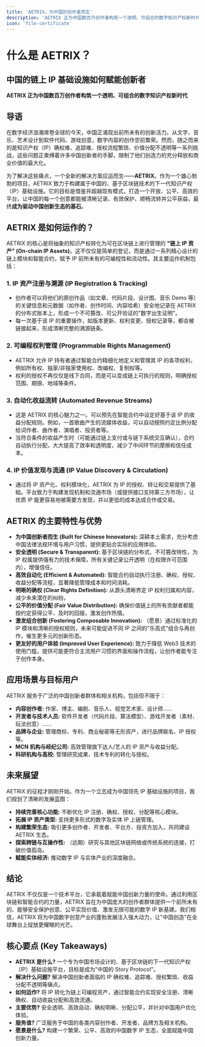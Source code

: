 ```yaml
---
title: 'AETRIX，为中国的创作者而生'
description: 'AETRIX 正为中国数百万创作者构筑一个透明、可组合的数字知识产权新时代'
icon: 'file-certificate'
---
```


# 什么是 AETRIX？

## 中国的链上 IP 基础设施如何赋能创新者

**AETRIX 正为中国数百万创作者构筑一个透明、可组合的数字知识产权新时代**

## 导语

在数字经济浪潮席卷全球的今天，中国正涌现出前所未有的创新活力。从文字、音乐、艺术设计到软件代码、游戏创意，数字内容的创作空前繁荣。然而，随之而来的是知识产权（IP）确权难、追踪难、授权流程繁琐、价值分配不透明等一系列挑战，这些问题正束缚着许多中国创新者的手脚，限制了他们创造力的充分释放和商业价值的最大化。

为了解决这些痛点，一个全新的解决方案应运而生——**AETRIX**。作为一个雄心勃勃的项目，AETRIX 致力于构建属于中国的、基于区块链技术的下一代知识产权（IP）基础设施。它的目标是借鉴并超越现有模式，打造一个开放、公平、高效的平台，让中国的每一个创意都能被清晰记录、有效保护、顺畅流转并公平获益，最终**成为驱动中国创新生态的基石**。

## AETRIX 是如何运作的？

AETRIX 的核心是将抽象的知识产权转化为可在区块链上进行管理的 **"链上 IP 资产" (On-chain IP Assets)**。这不仅仅是简单的登记，而是通过一系列精心设计的链上模块和智能合约，赋予 IP 前所未有的可编程性和流动性。其主要运作机制包括：

### 1. IP 资产注册与溯源 (IP Registration & Tracking)

- 创作者可以将他们的原创作品（如文章、代码片段、设计图、音乐 Demo 等）的关键信息和元数据（如作者、创作时间、内容哈希）安全地记录在 AETRIX 的分布式账本上，形成一个不可篡改、可公开验证的"数字出生证明"。
- 每一次基于该 IP 的重要操作，如版本更新、权利变更、授权记录等，都会被链接起来，形成清晰完整的溯源链条。

### 2. 可编程权利管理 (Programmable Rights Management)

- AETRIX 允许 IP 持有者通过智能合约精细化地定义和管理其 IP 的各项权利，例如所有权、独家/非独家使用权、改编权、复制权等。
- 权利的授权不再仅仅是线下合同，而是可以变成链上可执行的规则，明确授权范围、期限、地域等条件。

### 3. 自动化收益流转 (Automated Revenue Streams)

- 这是 AETRIX 的核心魅力之一。可以预先在智能合约中设定好基于该 IP 的收益分配规则。例如，一首歌曲产生的流媒体收益，可以自动按照约定比例分配给词作者、曲作者、演唱者、投资者等。
- 当符合条件的收益产生时（可能通过链上支付或与链下系统交互确认），合约自动执行分配，大大提高了效率和透明度，减少了中间环节的摩擦和信任成本。

### 4. IP 价值发现与流通 (IP Value Discovery & Circulation)

- 通过将 IP 资产化、权利模块化，AETRIX 为 IP 的授权、转让和交易提供了基础。平台致力于构建发现机制和流通市场（或提供接口支持第三方市场），让优质 IP 能更容易地被需要方发现，并以更低的成本达成合作或交易。

## AETRIX 的主要特性与优势

- **为中国创新者而生 (Built for Chinese Innovators):** 深耕本土需求，充分考虑中国法律法规环境与用户习惯，提供更贴合实际的应用体验。
- **安全透明 (Secure & Transparent):** 基于区块链的分布式、不可篡改特性，为 IP 权属提供强有力的技术保障，所有关键记录公开透明（在权限许可范围内），增强信任。
- **高效自动化 (Efficient & Automated):** 智能合约自动执行注册、确权、授权、收益分配等流程，显著降低管理成本和时间消耗。
- **明晰的确权 (Clear Rights Definition):** 从源头清晰界定 IP 权利归属和内容，减少未来潜在的纠纷。
- **公平的价值分配 (Fair Value Distribution):** 确保价值链上的所有贡献者都能按约定获得公平、及时的回报，激发创作热情。
- **激发组合创新 (Fostering Composable Innovation):** （愿景）通过标准化的 IP 模块和清晰的授权规则，未来可能促进不同 IP 之间的"乐高式"组合与再创作，催生更多元的创新形态。
- **更友好的用户体验 (Improved User Experience):** 致力于降低 Web3 技术的使用门槛，提供可能更符合主流用户习惯的界面和操作流程，让创作者能专注于创作本身。

## 应用场景与目标用户

AETRIX 服务于广泛的中国创新者群体和相关机构，包括但不限于：

- **内容创作者:** 作家、博主、编剧、音乐人、视觉艺术家、设计师……
- **开发者与技术人员:** 软件开发者（代码片段、算法模型）、游戏开发者（素材、玩法创意）……
- **品牌与企业:** 管理商标、专利、商业秘密等无形资产，进行品牌联名、IP 授权等。
- **MCN 机构与经纪公司:** 高效管理旗下达人/艺人的 IP 资产与收益分配。
- **科研机构与高校:** 管理研究成果、技术专利的转化与授权。

## 未来展望

AETRIX 的征程才刚刚开始。作为一个立志成为中国领先 IP 基础设施的项目，我们规划了清晰的发展蓝图：

- **持续完善核心功能:** 不断优化 IP 注册、确权、授权、分配等核心模块。
- **拓展 IP 资产类型:** 支持更多形式的数字及实体 IP 上链管理。
- **构建繁荣生态:** 吸引更多创作者、开发者、平台方、投资方加入，共同建设 AETRIX 生态。
- **探索跨链与互操作性:** （远期）研究与其他区块链网络或传统系统的连接，打破价值孤岛。
- **赋能实体经济:** 推动数字 IP 与实体产业的深度融合。

## 结论

AETRIX 不仅仅是一个技术平台，它承载着赋能中国创新力量的使命。通过利用区块链和智能合约的力量，AETRIX 旨在为中国庞大的创作者群体提供一个前所未有的、能够安全保护创意、公平实现价值、激发无限可能的数字 IP 新基建。我们相信，AETRIX 将为中国数字创意产业的蓬勃发展注入强大动力，让"中国创造"在全球舞台上绽放更耀眼的光芒。

## 核心要点 (Key Takeaways)

- **AETRIX 是什么?** 一个专为中国市场设计的、基于区块链的下一代知识产权（IP）基础设施平台，目标是成为"中国的 Story Protocol"。
- **解决什么问题?** 解决中国创新者面临的 IP 确权难、追踪难、授权繁琐、收益分配不透明等痛点。
- **如何运作?** 将 IP 转化为链上可编程资产，通过智能合约实现安全注册、清晰确权、自动收益分配和高效流通。
- **主要优势?** 安全透明、高效自动、确权明晰、分配公平，并针对中国用户优化体验。
- **服务谁?** 广泛服务于中国的各类内容创作者、开发者、品牌方及相关机构。
- **愿景是什么?** 构建一个繁荣、公平、高效的中国数字 IP 生态，全面赋能中国创新力量。